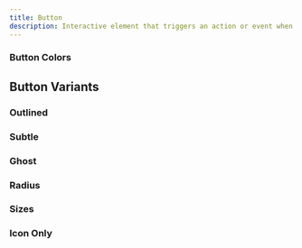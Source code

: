 ```yaml
---
title: Button
description: Interactive element that triggers an action or event when activated by the user.
---
```


<ComponentPreview src="button" />

### Button Colors

<ComponentPreview className="justify-center flex-col md:items-center" src="button-colors" />

## Button Variants

### Outlined

<ComponentPreview className="flex-col md:flex-row" src="button-outline" />

### Subtle

<ComponentPreview className="flex-col md:flex-row" src="button-subtle" />

### Ghost

<ComponentPreview className="flex-col md:flex-row" src="button-ghost" />

### Radius

<ComponentPreview className="flex-col md:flex-row" src="button-radius" />

### Sizes

<ComponentPreview src="button-sizes" />

### Icon Only

<ComponentPreview src="button-icon-only" />

